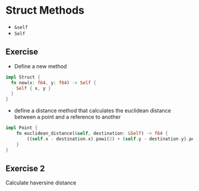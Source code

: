# Struct Methods

- `&self`
- `Self`


## Exercise

- Define a new method


```rust
impl Struct {
  fn new(x: f64, y: f64) -> Self {
    Self { x, y }
  }
}
```

- define a distance method that calculates the euclidean distance between a point and a reference to another

```rust
impl Point {
    fn euclidean_distance(&self, destination: &Self) -> f64 {
        ((self.x - destination.x).powi(2) + (self.y - destination.y).powi(2)).sqrt()
    }
}
```

## Exercise 2

Calculate haversine distance
